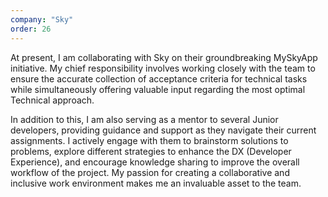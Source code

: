 ```yaml
---
company: "Sky"
order: 26
---
```


At present, I am collaborating with Sky on their groundbreaking MySkyApp initiative. My chief responsibility involves working closely with the team to ensure the accurate collection of acceptance criteria for technical tasks while simultaneously offering valuable input regarding the most optimal Technical approach.

In addition to this, I am also serving as a mentor to several Junior developers, providing guidance and support as they navigate their current assignments. I actively engage with them to brainstorm solutions to problems, explore different strategies to enhance the DX (Developer Experience), and encourage knowledge sharing to improve the overall workflow of the project. My passion for creating a collaborative and inclusive work environment makes me an invaluable asset to the team.
